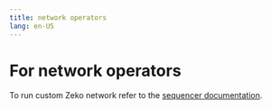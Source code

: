 ---
title: network operators
lang: en-US
---

# For network operators

To run custom Zeko network refer to the [sequencer documentation](./sequencer.md#run).

